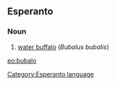 ==Esperanto==
===Noun===
# [[water buffalo]] (''Bubalus bubalis'')

[[eo:bubalo]]
[[Category:Esperanto language]]
{{Universala Vortaro}}